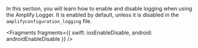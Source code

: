 In this section, you will learn how to enable and disable logging when using the Amplify Logger. It is enabled by default, unless it is disabled in the `amplifyconfiguration_logging` file.


<Fragments
  fragments={{
    swift: iosEnableDisable,
    android: androidEnableDisable
  }}
/>
